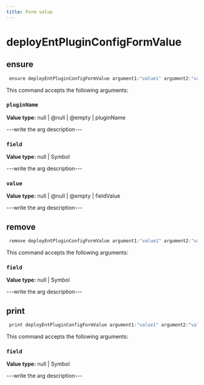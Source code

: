 ```yaml
---
title: Form value
---
```


# deployEntPluginConfigFormValue

## ensure

```js filename="Terminal" copy
 ensure deployEntPluginConfigFormValue argument1:"value1" argument2:"value2"
```

This command accepts the following arguments:

### `pluginName`
**Value type:** null | @null | @empty | pluginName

---write the arg description---

### `field`
**Value type:** null | Symbol

---write the arg description---

### `value`
**Value type:** null | @null | @empty | fieldValue

---write the arg description---


## remove

```js filename="Terminal" copy
 remove deployEntPluginConfigFormValue argument1:"value1" argument2:"value2"
```

This command accepts the following arguments:

### `field`
**Value type:** null | Symbol

---write the arg description---


## print

```js filename="Terminal" copy
 print deployEntPluginConfigFormValue argument1:"value1" argument2:"value2"
```

This command accepts the following arguments:

### `field`
**Value type:** null | Symbol

---write the arg description---


